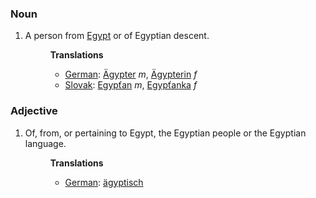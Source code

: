 ===Noun===
#A person from [[Egypt]] or of Egyptian descent.
#:'''Translations'''
#:*[[German]]: [[Ägypter]] ''m'', [[Ägypterin]] ''f''
#:*[[Slovak]]: [[Egypťan#Slovak|Egypťan]] ''m'', [[Egypťanka#Slovak|Egypťanka]] ''f''

===Adjective===
#Of, from, or pertaining to Egypt, the Egyptian people or the Egyptian language.
#:'''Translations'''
#:*[[German]]: [[ägyptisch]]